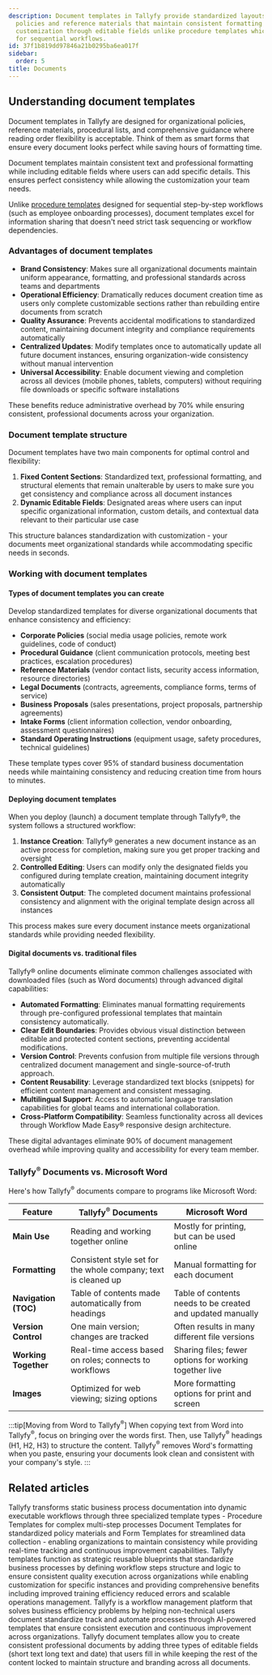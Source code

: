 ```yaml
---
description: Document templates in Tallyfy provide standardized layouts for organizational
  policies and reference materials that maintain consistent formatting while allowing
  customization through editable fields unlike procedure templates which are designed
  for sequential workflows.
id: 37f1b819dd97846a21b0295ba6ea017f
sidebar:
  order: 5
title: Documents
---
```


## Understanding document templates

Document templates in Tallyfy are designed for organizational policies, reference materials, procedural lists, and comprehensive guidance where reading order flexibility is acceptable. Think of them as smart forms that ensure every document looks perfect while saving hours of formatting time.

Document templates maintain consistent text and professional formatting while including editable fields where users can add specific details. This ensures perfect consistency while allowing the customization your team needs.

Unlike [procedure templates](/products/pro/documenting/templates/) designed for sequential step-by-step workflows (such as employee onboarding processes), document templates excel for information sharing that doesn't need strict task sequencing or workflow dependencies.

### Advantages of document templates

- **Brand Consistency**: Makes sure all organizational documents maintain uniform appearance, formatting, and professional standards across teams and departments
- **Operational Efficiency**: Dramatically reduces document creation time as users only complete customizable sections rather than rebuilding entire documents from scratch
- **Quality Assurance**: Prevents accidental modifications to standardized content, maintaining document integrity and compliance requirements automatically
- **Centralized Updates**: Modify templates once to automatically update all future document instances, ensuring organization-wide consistency without manual intervention
- **Universal Accessibility**: Enable document viewing and completion across all devices (mobile phones, tablets, computers) without requiring file downloads or specific software installations

These benefits reduce administrative overhead by 70% while ensuring consistent, professional documents across your organization.

### Document template structure

Document templates have two main components for optimal control and flexibility:

1. **Fixed Content Sections**: Standardized text, professional formatting, and structural elements that remain unalterable by users to make sure you get consistency and compliance across all document instances
2. **Dynamic Editable Fields**: Designated areas where users can input specific organizational information, custom details, and contextual data relevant to their particular use case

This structure balances standardization with customization - your documents meet organizational standards while accommodating specific needs in seconds.

### Working with document templates

#### Types of document templates you can create
Develop standardized templates for diverse organizational documents that enhance consistency and efficiency:
- **Corporate Policies** (social media usage policies, remote work guidelines, code of conduct)
- **Procedural Guidance** (client communication protocols, meeting best practices, escalation procedures)
- **Reference Materials** (vendor contact lists, security access information, resource directories)
- **Legal Documents** (contracts, agreements, compliance forms, terms of service)
- **Business Proposals** (sales presentations, project proposals, partnership agreements)
- **Intake Forms** (client information collection, vendor onboarding, assessment questionnaires)
- **Standard Operating Instructions** (equipment usage, safety procedures, technical guidelines)

These template types cover 95% of standard business documentation needs while maintaining consistency and reducing creation time from hours to minutes.

#### Deploying document templates
When you deploy (launch) a document template through Tallyfy®, the system follows a structured workflow:
1. **Instance Creation**: Tallyfy® generates a new document instance as an active process for completion, making sure you get proper tracking and oversight
2. **Controlled Editing**: Users can modify only the designated fields you configured during template creation, maintaining document integrity automatically
3. **Consistent Output**: The completed document maintains professional consistency and alignment with the original template design across all instances

This process makes sure every document instance meets organizational standards while providing needed flexibility.

#### Digital documents vs. traditional files

Tallyfy® online documents eliminate common challenges associated with downloaded files (such as Word documents) through advanced digital capabilities:
- **Automated Formatting**: Eliminates manual formatting requirements through pre-configured professional templates that maintain consistency automatically.
- **Clear Edit Boundaries**: Provides obvious visual distinction between editable and protected content sections, preventing accidental modifications.
- **Version Control**: Prevents confusion from multiple file versions through centralized document management and single-source-of-truth approach.
- **Content Reusability**: Leverage standardized text blocks (snippets) for efficient content management and consistent messaging.
- **Multilingual Support**: Access to automatic language translation capabilities for global teams and international collaboration.
- **Cross-Platform Compatibility**: Seamless functionality across all devices through Workflow Made Easy® responsive design architecture.

These digital advantages eliminate 90% of document management overhead while improving quality and accessibility for every team member.

### Tallyfy<sup>®</sup> Documents vs. Microsoft Word

Here's how Tallyfy<sup>®</sup> documents compare to programs like Microsoft Word:

| Feature | Tallyfy<sup>®</sup> Documents | Microsoft Word |
|---------|-------------------|----------------|
| **Main Use** | Reading and working together online | Mostly for printing, but can be used online |
| **Formatting** | Consistent style set for the whole company; text is cleaned up | Manual formatting for each document |
| **Navigation (TOC)** | Table of contents made automatically from headings | Table of contents needs to be created and updated manually |
| **Version Control** | One main version; changes are tracked | Often results in many different file versions |
| **Working Together** | Real-time access based on roles; connects to workflows | Sharing files; fewer options for working together live |
| **Images** | Optimized for web viewing; sizing options | More formatting options for print and screen |

:::tip[Moving from Word to Tallyfy<sup>®</sup>]
When copying text from Word into Tallyfy<sup>®</sup>, focus on bringing over the words first. Then, use Tallyfy<sup>®</sup> headings (H1, H2, H3) to structure the content. Tallyfy<sup>®</sup> removes Word's formatting when you paste, ensuring your documents look clean and consistent with your company's style.
:::


<PageTree />


## Related articles
<CardGrid>
<LinkTitleCard header="<b>Pro > Essentials</b>" href="/products/pro/documenting/" > Tallyfy transforms static business process documentation into dynamic executable workflows through three specialized template types - Procedure Templates for complex multi-step processes Document Templates for standardized policy materials and Form Templates for streamlined data collection - enabling organizations to maintain consistency while providing real-time tracking and continuous improvement capabilities. </LinkTitleCard>
<LinkTitleCard header="<b>Documenting > Templates</b>" href="/products/pro/documenting/templates/" > Tallyfy templates function as strategic reusable blueprints that standardize business processes by defining workflow steps structure and logic to ensure consistent quality execution across organizations while enabling customization for specific instances and providing comprehensive benefits including improved training efficiency reduced errors and scalable operations management. </LinkTitleCard>
<LinkTitleCard header="<b>Introduction</b>" href="/products/pro/" > Tallyfy is a workflow management platform that solves business efficiency problems by helping non-technical users document standardize track and automate processes through AI-powered templates that ensure consistent execution and continuous improvement across organizations. </LinkTitleCard>
<LinkTitleCard header="<b>Documents > Add fields to document templates</b>" href="/products/pro/documenting/documents/how-can-i-add-editable-fields-to-my-tallyfy-documents/" > Tallyfy document templates allow you to create consistent professional documents by adding three types of editable fields (short text long text and date) that users fill in while keeping the rest of the content locked to maintain structure and branding across all documents. </LinkTitleCard>
</CardGrid>